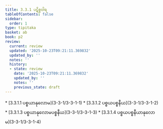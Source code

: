 ```yaml
---
title: 3.3.1 ပဋိစ္စဝါရ
tableOfContents: false
sidebar:
  order: 1
type: tipitaka
basket: ab
book: p2
review:
  current: review
  updated: '2025-10-23T09:21:11.369832'
  updated_by: ''
  notes: ''
  history:
  - state: review
    date: '2025-10-23T09:21:11.369832'
    updated_by: ''
    notes: ''
    previous_state: draft
---
```



<ReviewStatus review={frontmatter.review} showDetails={true} />

<HypothesisAnnotation frontmatter={frontmatter} />

<DynamicBreadcrumb />



<TableOfContents book="p2" section="3.3.1">
* [3.3.1.1 ပစ္စယာနုလောမ](3-3-1/3-3-1-1)
* [3.3.1.2 ပစ္စယပစ္စနီယ](3-3-1/3-3-1-2)
* [3.3.1.3 ပစ္စယာနုလောမပစ္စနီယ](3-3-1/3-3-1-3)
* [3.3.1.4 ပစ္စယပစ္စနီယာနုလောမ](3-3-1/3-3-1-4)
</TableOfContents>